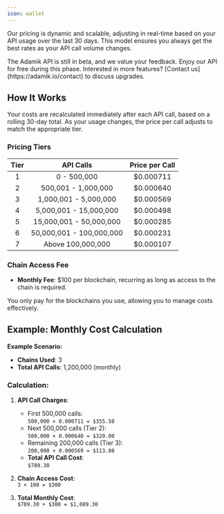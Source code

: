 ```yaml
---
icon: wallet
---
```


Our pricing is dynamic and scalable, adjusting in real-time based on your API usage over the last 30 days. This model ensures you always get the best rates as your API call volume changes.

<Info>
  The Adamik API is still in beta, and we value your feedback. Enjoy our API for
  free during this phase. Interested in more features? [Contact
  us](https://adamik.io/contact) to discuss upgrades.
</Info>

## How It Works

Your costs are recalculated immediately after each API call, based on a rolling 30-day total. As your usage changes, the price per call adjusts to match the appropriate tier.

### Pricing Tiers

| **Tier** |      **API Calls**       | **Price per Call** |
| :------: | :----------------------: | :----------------: |
|    1     |       0 - 500,000        |     $0.000711      |
|    2     |   500,001 - 1,000,000    |     $0.000640      |
|    3     |  1,000,001 - 5,000,000   |     $0.000569      |
|    4     |  5,000,001 - 15,000,000  |     $0.000498      |
|    5     | 15,000,001 - 50,000,000  |     $0.000285      |
|    6     | 50,000,001 - 100,000,000 |     $0.000231      |
|    7     |    Above 100,000,000     |     $0.000107      |

### Chain Access Fee

- **Monthly Fee**: $100 per blockchain, recurring as long as access to the chain is required.

You only pay for the blockchains you use, allowing you to manage costs effectively.

## Example: Monthly Cost Calculation

**Example Scenario:**

- **Chains Used**: 3
- **Total API Calls**: 1,200,000 (monthly)

### Calculation:

1. **API Call Charges**:

   - First 500,000 calls:  
     `500,000 × 0.000711 = $355.50`
   - Next 500,000 calls (Tier 2):  
     `500,000 × 0.000640 = $320.00`
   - Remaining 200,000 calls (Tier 3):  
     `200,000 × 0.000569 = $113.80`
   - **Total API Call Cost**:  
     `$789.30`

2. **Chain Access Cost**:  
   `3 × 100 = $300`

3. **Total Monthly Cost**:  
   `$789.30 + $300 = $1,089.30`
